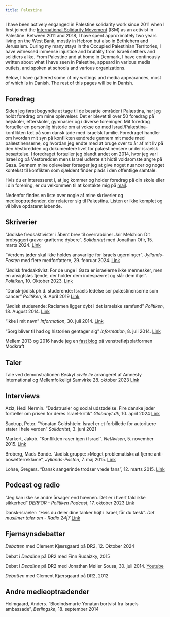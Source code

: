 ---
title: Palestine
---

I have been actively enganged in Palestine solidarity work since 2011 when I first joined the [International Solidarity Movement](https://palsolidarity.org/) (ISM) as an activist in Palestine. Between 2011 and 2018, I have spent approximately two years living on the West Bank, mostly in Hebron but also in Bethlehem and Jerusalem. During my many stays in the Occupied Palestinian Territories, I have witnessed immense injustice and brutality from Israeli settlers and solidiers alike. From Palestine and at home in Denmark, I have continously written about what I have seen in Palestine, appeard in various media outlets, and spoken at schools and various organizations.

Below, I have gathered some of my writings and media appearances, most of which is in Danish. The rest of this pages will be in Danish.

## Foredrag
Siden jeg først begyndte at tage til de besatte områder i Palæstina, har jeg holdt foredrag om mine oplevelser. Det er blevet til over 50 foredrag på højskoler, efterskoler, gymnasier og i diverse foreninger. Mit foredrag fortæller en personlig historie om at vokse op med Israel/Palæstina-konflikten tæt på som dansk jøde med israelsk familie. Foredraget handler om hvordan mit syn på konflikten ændrede gennem mit møde med palæstinenserne, og hvordan jeg endte med at bruge over to år af mit liv på den Vestbredden og dokumentere livet for palæstinensere under israelsk besættelse. I foredraget fortæller jeg blandt andet om 2014, hvor jeg var i Israel og på Vestbredden mens Israel udførte sit hidtil voldsomste angre på Gaza. Gennem mine oplevelser forsøger jeg at give noget nuancer og noget kontekst til konflikten som sjældent finder plads i den offentlige samtale.

Hvis du er interesseret i, at jeg kommer og holder foredrag på din skole eller i din forening, er du velkommen til at kontakte mig på [mail](mailto:yona.u.gold@gmail.com).

Nedenfor findes en liste over nogle af mine skriverier og medieoptrædender, der relaterer sig til Palæstina. Listen er ikke komplet og vil blive opdateret løbende.

## Skriverier

"Jødiske fredsaktivister i åbent brev til overrabbiner Jair Melchior: Dit brobyggeri graver grøfterne dybere". *Solidaritet* med Jonathan Ofir, 15. marts 2024. [Link](https://solidaritet.dk/joediske-fredsaktivister-i-aabent-brev-til-overrabbiner-jair-melchior-dit-brobyggeri-graver-groefterne-dybere/)

"Verdens jøder skal ikke holdes ansvarlige for Israels ugerninger". *Jyllands-Posten* med flere medforfattere, 29. februar 2024. [Link](https://jyllands-posten.dk/debat/kronik/ECE16880201/verdens-joeder-skal-ikke-holdes-ansvarlige-for-israels-ugerninger/)

"Jødisk fredsaktivist: For de unge i Gaza er israelerne ikke mennesker, men en ansigtsløs fjende, der holder dem indespærret og slår dem ihjel". *Politiken*, 10. Oktober 2023. [Link](https://politiken.dk/debat/debatindlaeg/art9564751/For-de-unge-i-Gaza-er-israelerne-ikke-mennesker-men-en-ansigtsl%C3%B8s-fjende-der-holder-dem-indesp%C3%A6rret-og-sl%C3%A5r-dem-ihjel)

"Dansk-jødisk ph.d. studerende: Israels ledelse ser palæstinenserne som cancer" *Politiken*, 9. April 2019 [Link](https://politiken.dk/debat/debatindlaeg/art7127774/Israels-ledelse-ser-pal%C3%A6stinenserne-som-cancer)

"Jødisk studerende: Racismen ligger dybt i det israelske samfund" *Politiken*, 18. August 2014. [Link](https://politiken.dk/debat/art5529790/J%C3%B8disk-studerende-Racismen-ligger-dybt-i-det-israelske-samfund)

"Ikke i mit navn" *Information*, 30. juli 2014. [Link](https://www.information.dk/debat/2014/07/navn?page=1)

"Sorg bliver til had og historien gentager sig" *Information*, 8. juli 2014. [Link](https://www.information.dk/debat/2014/07/sorg-had-historien-gentager)

Mellem 2013 og 2016 havde jeg en [fast blog](https://modkraft.dk/blogs/yonatan-ungermann-goldshtein) på venstrefløjsplatformen Modkraft


## Taler

Tale ved demonstrationen *Beskyt civile liv* arrangeret af Amnesty International og Mellemfolkeligt Samvirke 28. oktober 2023 [Link](https://www.dansketaler.dk/tale/yonatan-goldshteins-tale-ved-demonstrationen-beskyt-civile-liv)

## Interviews

Aziz, Hedi Nermin. "Dødstrusler og social udstødelse. Fire danske jøder fortæller om prisen for deres Israel-kritik" *Globanyt.dk*, 10. april 2024 [Link](https://globalnyt.dk/doedstrusler-og-social-udstoedelse-fire-danske-joeder-fortaeller-om-prisen-for-deres-israel-kritik/#:~:text=deres%20Israel%2Dkritik-,D%C3%B8dstrusler%20og%20social%20udst%C3%B8delse%20%E2%80%93%20Fire%20danske%20j%C3%B8der%20fort%C3%A6ller%20om%20prisen,det%20har%20haft%20for%20dem.)

Saxtrup, Peter. "Yonatan Goldshtein: Israel er et forbillede for autoritære stater i hele verden" *Solidaritet*, 3. juni 2021

Markert, Jakob. "Konflikten raser igen i Israel". *NetAvisen*, 5. november 2015. [Link](https://navisen.dk/blog/konflikten-raser-igen-i-israel/)

Broberg, Mads Bonde. "Jødisk gruppe: »Meget problematisk« at fjerne anti-bosætterreklame", *Jyllands-Posten*, 7. maj 2015. [Link](https://jyllands-posten.dk/indland/ECE7688009/J%C3%B8disk-gruppe-%C2%BBMeget-problematisk%C2%AB-at-fjerne-anti-bos%C3%A6tterreklame/) 

Lohse, Gregers. "Dansk sangerinde trodser vrede fans", 12. marts 2015. [Link](https://www.dr.dk/nyheder/kultur/musik/dansk-sangerinde-trodser-vrede-fans)


## Podcast og radio

"Jeg kan ikke se andre årsager end hævnen. Det er i hvert fald ikke sikkerhed" *DERFOR - Politiken Podcast*, 17. oktober 2023 [Link](https://politiken.dk/podcast/den_levende/art9575842/DERFOR-%C2%BBJeg-kan-ikke-se-andre-%C3%A5rsager-end-h%C3%A6vnen.-Det-er-i-hvert-fald-ikke-sikkerhed%C2%AB)

Dansk-israeler: “Hvis du deler dine tanker højt i Israel, får du tæsk”. *Det muslimer taler om - Radio 24|7* [Link](https://www.spreaker.com/episode/dansk-israeler-hvis-du-deler-dine-tanker-hojt-i-israel-far-du-taesk--57443251)

## Fjernsynsdebatter

*Debatten* med Clement Kjærsgaard på DR2, 12. Oktober 2024

Debat i *Deadline* på DR2 med Finn Rudaizky, 2015

Debat i *Deadline* på DR2 med Jonathan Møller Sousa, 30. juli 2014. [Youtube](https://www.youtube.com/watch?v=yO1nFpmStIg)

*Debatten* med Clement Kjærsgaard på DR2, 2012

## Andre medieoptrædender

Holmgaard, Anders. "Blodindsmurte Yonatan bortvist fra Israels ambassade", *Berlingske*, 18. september 2014